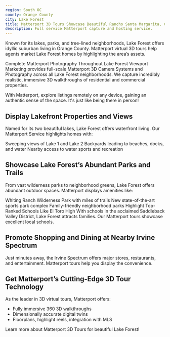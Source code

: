 ```yaml
---
region: South OC
county: Orange County
city: Lake Forest
title: Matterport 3D Tours Showcase Beautiful Rancho Santa Margarita, CA
description: Full service Matterport capture and hosting service.
---
```


Known for its lakes, parks, and tree-lined neighborhoods, Lake Forest offers idyllic suburban living in Orange County. Matterport virtual 3D tours help agents market Lake Forest homes by highlighting the area’s assets.

Complete Matterport Photography Throughout Lake Forest
Viewport Marketing provides full-scale Matterport 3D Camera Systems and Photography across all Lake Forest neighborhoods. We capture incredibly realistic, immersive 3D walkthroughs of residential and commercial properties.

With Matterport, explore listings remotely on any device, gaining an authentic sense of the space. It's just like being there in person!

## Display Lakefront Properties and Views
Named for its two beautiful lakes, Lake Forest offers waterfront living. Our Matterport Service highlights homes with:

Sweeping views of Lake 1 and Lake 2
Backyards leading to beaches, docks, and water
Nearby access to water sports and recreation

## Showcase Lake Forest’s Abundant Parks and Trails
From vast wilderness parks to neighborhood greens, Lake Forest offers abundant outdoor spaces. Matterport displays amenities like:

Whiting Ranch Wilderness Park with miles of trails
New state-of-the-art sports park complex
Family-friendly neighborhood parks
Highlight Top-Ranked Schools Like El Toro High
With schools in the acclaimed Saddleback Valley District, Lake Forest attracts families. Our Matterport tours showcase excellent local schools.

## Promote Shopping and Dining at Nearby Irvine Spectrum
Just minutes away, the Irvine Spectrum offers major stores, restaurants, and entertainment. Matterport tours help you display the convenience.

## Get Matterport’s Cutting-Edge 3D Tour Technology
As the leader in 3D virtual tours, Matterport offers:

- Fully immersive 360 3D walkthroughs
- Dimensionally accurate digital twins
- Floorplans, highlight reels, integration with MLS

Learn more about Matterport 3D Tours for beautiful Lake Forest!